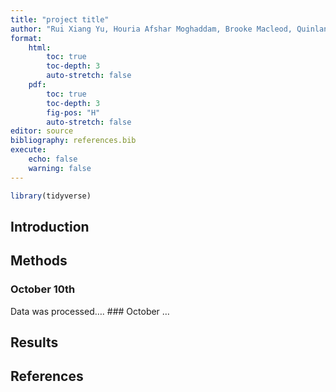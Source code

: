 ```yaml
---
title: "project title"
author: "Rui Xiang Yu, Houria Afshar Moghaddam, Brooke Macleod, Quinlan Torstensen"
format: 
    html:
        toc: true
        toc-depth: 3
        auto-stretch: false
    pdf:
        toc: true
        toc-depth: 3 
        fig-pos: "H"
        auto-stretch: false
editor: source
bibliography: references.bib
execute:
    echo: false
    warning: false
---
```


```r
library(tidyverse)
```

## Introduction

## Methods

### October 10th
Data was processed....
### October ...

## Results

## References